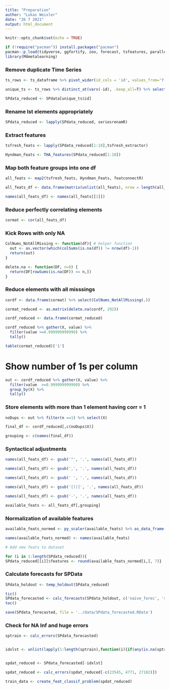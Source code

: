 ---
title: "Preparation"
author: "Lukas Weixler"
date: "26 7 2021"
output: html_document
---

```{r setup, include=FALSE}
knitr::opts_chunk$set(echo = TRUE)
```

```{r}
if (!require("pacman")) install.packages("pacman")
pacman::p_load(tidyverse, ggfortify, zoo, forecast, tsfeatures, parallel, data.table, furrr, tictoc, janitor, data.table)
library(M4metalearning)
```




### Remove duplicate Time Series
```{r}
ts_rows <- ts_dataframe %>% pivot_wider(id_cols = 'id', values_from='Y', names_from='date')

unique_ts <- ts_rows %>% distinct_at(vars(-id), .keep_all=T) %>% select(id)

SPdata_reduced <- SPdata[unique_ts$id]
```

### Rename lst elements appropriately
```{r}
SPdata_reduced <- lapply(SPdata_reduced, seriesrenamR)
```


### Extract features
```{r}
tsfresh_feats <- lapply(SPdata_reduced[1:10],tsfresh_extractor)
```

```{r}
Hyndman_Feats <- THA_features(SPdata_reduced[1:10])
```


### Map both feature groups into one df
```{r}
all_feats <- map2(tsfresh_feats, Hyndman_Feats, featconnectR)
```

```{r}
all_feats_df <- data.frame(matrix(unlist(all_feats), nrow = length(all_feats), byrow = T))

names(all_feats_df) <- names(all_feats[[1]])
```

### Reduce perfectly correlating elements
```{r}
cormat <- cor(all_feats_df)
```


### Kick Rows with only NA
```{r}
ColNums_NotAllMissing <- function(df){ # helper function
  out <- as.vector(which(colSums(is.na(df)) != nrow(df)-1))
  return(out)
}

delete.na <- function(DF, n=0) {
  return(DF[rowSums(is.na(DF)) <= n,])
}

```


### Reduce elements with all misssings
```{r}
cordf <- data.frame(cormat) %>% select(ColNums_NotAllMissing(.))

cormat_reduced <- as.matrix(delete.na(cordf, 292))

cordf_reduced <- data.frame(cormat_reduced)


```




```{r}
cordf_reduced %>% gather(X, value) %>% 
  filter(value >=0.999999999999) %>% 
  tally()
```

```{r}
table(cormat_reduced)['1']
```

# Show number of 1s per column
```{r}
out <- cordf_reduced %>% gather(X, value) %>% 
  filter(value  >=0.999999999999) %>% 
  group_by(X) %>% 
  tally()
```

### Store elements with more than 1 element having corr = 1
```{r}
noDups <- out %>% filter(n ==1) %>% select(X) 

final_df <- cordf_reduced[,c(noDups$X)]
```

```{r}
grouping <- c(names(final_df))
```


### Syntactical adjustments
```{r}
names(all_feats_df) <- gsub('"', '.', names(all_feats_df))

names(all_feats_df) <- gsub(',', '.', names(all_feats_df))

names(all_feats_df) <- gsub(' ', '.', names(all_feats_df))

names(all_feats_df) <- gsub('[()]', '.', names(all_feats_df))

names(all_feats_df) <- gsub('-', '.', names(all_feats_df))

```

```{r}

available_feats <- all_feats_df[,grouping]

```




### Normalization of available features
```{r}

available_feats_normed <- py_scaler(available_feats) %>% as_data_frame()

names(available_feats_normed) <- names(available_feats)
```

```{r}
# Add new feats to dataset

for (i in 1:length(SPdata_reduced)){
SPdata_reduced[[i]]$features <- round(available_feats_normed[i,], 7)}
```


### Calculate forecasts for SPData
```{r}

SPdata_holdout <- temp_holdout(SPdata_reduced)

tic()
SPdata_forecasted <- calc_forecasts(SPdata_holdout, c('naive_forec', 'snaive_forec', 'stlm_ar_forec', 'ets_forec', 'rw_drift_forec', 'thetaf_forec', 'auto_arima_forec', 'nnetar_forec'), n.cores=11)
toc()

save(SPdata_forecasted, file = '../data/SPdata_forecasted.RData')

```


### Check for NA Inf and huge errors
```{r}
sptrain <- calc_errors(SPdata_forecasted)


idxlst <- unlist(lapply(1:length(sptrain),function(i){if(any(is.na(sptrain[[i]]$mase_err)) | any(is.infinite(sptrain[[i]]$mase_err))){return(i)}}))


spdat_reduced <- SPdata_forecasted[-idxlst] 

spdat_reduced <- calc_errors(spdat_reduced[-c(23545, 4771, 27102)])

train_data <- create_feat_classif_problem(spdat_reduced)


```


